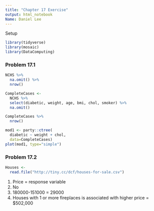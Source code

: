 ```yaml
---
title: "Chapter 17 Exercise"
output: html_notebook
Name: Daniel Lee
---
```


Setup
```r
library(tidyverse)
library(mosaic)
library(DataComputing)
```


### Problem 17.1
```r
NCHS %>%
  na.omit() %>%
  nrow()

CompleteCases <-
  NCHS %>%
  select(diabetic, weight, age, bmi, chol, smoker) %>%
  na.omit()

CompleteCases %>%
  nrow()
```

```r
mod1 <- party::ctree(
  diabetic ~ weight + chol,
  data=CompleteCases) 
plot(mod1, type="simple")
```

  
  
### Problem 17.2
```r
Houses <-
  read.file("http://tiny.cc/dcf/houses-for-sale.csv")
```
  1. Price = response variable
  2. No
  3. 180000-151000 = 29000
  4. Houses with 1 or more fireplaces is associated with higher price = $502,000